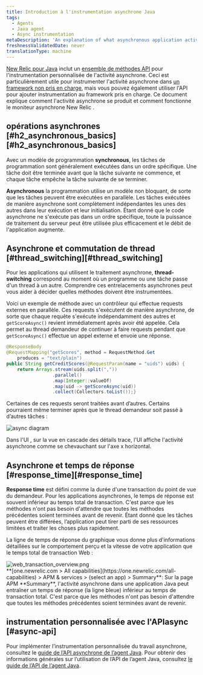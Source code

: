 ```yaml
---
title: Introduction à l'instrumentation asynchrone Java
tags:
  - Agents
  - Java agent
  - Async instrumentation
metaDescription: 'An explanation of what asynchronous application activity is, and how it impacts New Relic performance monitoring of Java applications.'
freshnessValidatedDate: never
translationType: machine
---
```


[New Relic pour Java](/docs/agents/java-agent/getting-started/introduction-new-relic-java) inclut un [ensemble de méthodes API](/docs/agents/java-agent/java-agent-api/java-agent-api-asynchronous-applications) pour l&apos;instrumentation personnalisée de l&apos;activité asynchrone. Ceci est particulièrement utile pour instrumenter l&apos;activité asynchrone dans [un framework non pris en charge](/docs/agents/java-agent/getting-started/compatibility-requirements-java-agent#frameworks), mais vous pouvez également utiliser l&apos;API pour ajouter instrumentation au framework pris en charge. Ce document explique comment l&apos;activité asynchrone se produit et comment fonctionne le moniteur asynchrone New Relic .

## opérations asynchrones [#h2\_asynchronous\_basics][#h2_asynchronous_basics]

Avec un modèle de programmation <DNT>**synchronous**</DNT>, les tâches de programmation sont généralement exécutées dans un ordre spécifique. Une tâche doit être terminée avant que la tâche suivante ne commence, et chaque tâche empêche la tâche suivante de se terminer.

<DNT>**Asynchronous**</DNT> la programmation utilise un modèle non bloquant, de sorte que les tâches peuvent être exécutées en parallèle. Les tâches exécutées de manière asynchrone sont complètement indépendantes les unes des autres dans leur exécution et leur initialisation. Étant donné que le code asynchrone ne s&apos;exécute pas dans un ordre spécifique, toute la puissance de traitement du serveur peut être utilisée plus efficacement et le débit de l&apos;application augmente.

## Asynchrone et commutation de thread [#thread\_switching][#thread_switching]

Pour les applications qui utilisent le traitement asynchrone, <DNT>**thread-switching**</DNT> correspond au moment où un programme ou une tâche passe d&apos;un thread à un autre. Comprendre ces entrelacements asynchrones peut vous aider à décider quelles méthodes doivent être instrumentées.

Voici un exemple de méthode avec un contrôleur qui effectue requests externes en parallèle. Ces requests s&apos;exécutent de manière asynchrone, de sorte que chaque requête s&apos;exécute indépendamment des autres et `getScoreAsync()` revient immédiatement après avoir été appelée. Cela permet au thread demandeur de continuer à faire requests pendant que `getScoreAsync()` effectue un appel externe et envoie une réponse.

```java
@ResponseBody
@RequestMapping("getScores", method = RequestMethod.Get
    produces = "text/plain")
public String getCreditScores(@RequestParam(name = "uids") uids) {
    return Arrays.stream(uids.split(","))
                 .parallel()
                 .map(Integer::valueOf)
                 .map(uid -> getScoreAsync(uid))
                 .collect(Collectors.toList());}
```

Certaines de ces requests seront traitées avant d’autres. Certains pourraient même terminer après que le thread demandeur soit passé à d’autres tâches :

<img title="async diagram" alt="async diagram" src="/images/apm_diagram_Java-async-activity.webp" />

Dans l&apos;UI <InlinePopover type="apm" />, sur la vue en cascade des détails trace, l&apos;UI affiche l&apos;activité asynchrone comme se chevauchant sur l&apos;axe x horizontal.

## Asynchrone et temps de réponse [#response\_time][#response_time]

<DNT>**Response time**</DNT> est défini comme la durée d&apos;une transaction du point de vue du demandeur. Pour les applications asynchrones, le temps de réponse est souvent inférieur au temps total de transaction. C&apos;est parce que les méthodes n&apos;ont pas besoin d&apos;attendre que toutes les méthodes précédentes soient terminées avant de revenir. Étant donné que les tâches peuvent être différées, l’application peut tirer parti de ses ressources limitées et traiter les choses plus rapidement.

La ligne de temps de réponse du graphique vous donne plus d&apos;informations détaillées sur le comportement perçu et la vitesse de votre application que le temps total de transaction Web :

<img title="web_transaction_overview.png" alt="web_transaction_overview.png" src="/images/apm_screenshot-crop_web-transaction-overview.webp" />

<figcaption>
  <DNT>**[one.newrelic.com &gt; All capabilities](https://one.newrelic.com/all-capabilities) &gt; APM &amp; services &gt; (select an app) &gt; Summary**</DNT>: Sur la page APM <DNT>**Summary**</DNT>, l&apos;activité asynchrone dans une application Java peut entraîner un temps de réponse (la ligne bleue) inférieur au temps de transaction total. C&apos;est parce que les méthodes n&apos;ont pas besoin d&apos;attendre que toutes les méthodes précédentes soient terminées avant de revenir.
</figcaption>

## instrumentation personnalisée avec l&apos;APIasync [#async-api]

Pour implémenter l’instrumentation personnalisée du travail asynchrone, consultez le [guide de l’API asynchrone de l’agent Java](/docs/agents/java-agent/java-agent-api/java-agent-asynchronous-api-guide). Pour obtenir des informations générales sur l’utilisation de l’API de l’agent Java, consultez [le guide de l’API de l’agent Java](/docs/agents/java-agent/custom-instrumentation/java-agent-api-guide).